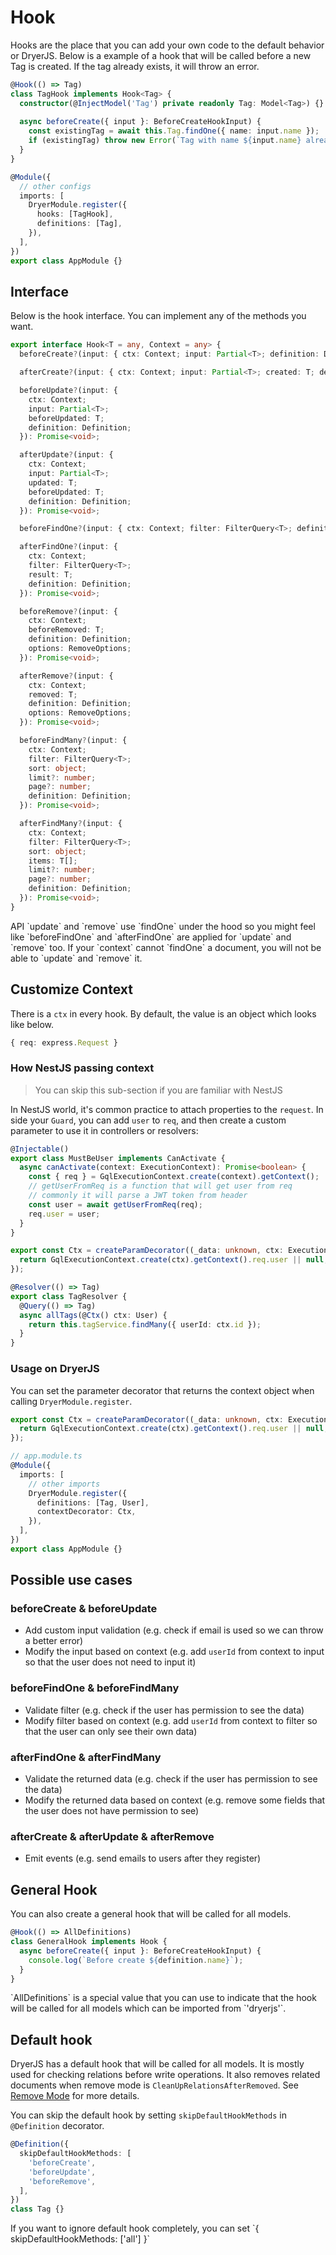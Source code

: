 
# Hook

Hooks are the place that you can add your own code to the default behavior or DryerJS.
Below is a example of a hook that will be called before a new Tag is created. If the tag already exists, it will throw an error.

```ts copy
@Hook(() => Tag)
class TagHook implements Hook<Tag> {
  constructor(@InjectModel('Tag') private readonly Tag: Model<Tag>) {}
  
  async beforeCreate({ input }: BeforeCreateHookInput) {
    const existingTag = await this.Tag.findOne({ name: input.name });
    if (existingTag) throw new Error(`Tag with name ${input.name} already exists`);
  }
}

@Module({
  // other configs
  imports: [
    DryerModule.register({
      hooks: [TagHook],
      definitions: [Tag],
    }),
  ],
})
export class AppModule {}
```

## Interface

Below is the hook interface. You can implement any of the methods you want.

```ts copy
export interface Hook<T = any, Context = any> {
  beforeCreate?(input: { ctx: Context; input: Partial<T>; definition: Definition }): Promise<void>;

  afterCreate?(input: { ctx: Context; input: Partial<T>; created: T; definition: Definition }): Promise<void>;

  beforeUpdate?(input: {
    ctx: Context;
    input: Partial<T>;
    beforeUpdated: T;
    definition: Definition;
  }): Promise<void>;

  afterUpdate?(input: {
    ctx: Context;
    input: Partial<T>;
    updated: T;
    beforeUpdated: T;
    definition: Definition;
  }): Promise<void>;

  beforeFindOne?(input: { ctx: Context; filter: FilterQuery<T>; definition: Definition }): Promise<void>;

  afterFindOne?(input: {
    ctx: Context;
    filter: FilterQuery<T>;
    result: T;
    definition: Definition;
  }): Promise<void>;

  beforeRemove?(input: {
    ctx: Context;
    beforeRemoved: T;
    definition: Definition;
    options: RemoveOptions;
  }): Promise<void>;

  afterRemove?(input: {
    ctx: Context;
    removed: T;
    definition: Definition;
    options: RemoveOptions;
  }): Promise<void>;

  beforeFindMany?(input: {
    ctx: Context;
    filter: FilterQuery<T>;
    sort: object;
    limit?: number;
    page?: number;
    definition: Definition;
  }): Promise<void>;

  afterFindMany?(input: {
    ctx: Context;
    filter: FilterQuery<T>;
    sort: object;
    items: T[];
    limit?: number;
    page?: number;
    definition: Definition;
  }): Promise<void>;
}
```

<Callout>
  API `update` and `remove` use `findOne` under the hood so you might feel like `beforeFindOne` and `afterFindOne` are applied for `update` and `remove` too.
  If your `context` cannot `findOne` a document, you will not be able to `update` and `remove` it.
</Callout>

## Customize Context

There is a `ctx` in every hook. By default, the value is an object which looks like below.
```ts copy
{ req: express.Request }
```

### How NestJS passing context

> You can skip this sub-section if you are familiar with NestJS

In NestJS world, it's common practice to attach properties to the `request`.
In side your `Guard`, you can add `user` to `req`,
and then create a custom parameter to use it in controllers or resolvers:

```ts copy
@Injectable()
export class MustBeUser implements CanActivate {
  async canActivate(context: ExecutionContext): Promise<boolean> {
    const { req } = GqlExecutionContext.create(context).getContext();
    // getUserFromReq is a function that will get user from req
    // commonly it will parse a JWT token from header
    const user = await getUserFromReq(req);
    req.user = user;
  }
}

export const Ctx = createParamDecorator((_data: unknown, ctx: ExecutionContext) => {
  return GqlExecutionContext.create(ctx).getContext().req.user || null;
});

@Resolver(() => Tag)
export class TagResolver {
  @Query(() => Tag)
  async allTags(@Ctx() ctx: User) {
    return this.tagService.findMany({ userId: ctx.id });
  }
}
```

### Usage on DryerJS

You can set the parameter decorator that returns the context object when calling `DryerModule.register`.

```ts copy
export const Ctx = createParamDecorator((_data: unknown, ctx: ExecutionContext) => {
  return GqlExecutionContext.create(ctx).getContext().req.user || null;
});

// app.module.ts
@Module({
  imports: [
    // other imports
    DryerModule.register({
      definitions: [Tag, User],
      contextDecorator: Ctx,
    }),
  ],
})
export class AppModule {}

```

## Possible use cases

### beforeCreate & beforeUpdate

* Add custom input validation (e.g. check if email is used so we can throw a better error)
* Modify the input based on context (e.g. add `userId` from context to input so that the user does not need to input it)

### beforeFindOne & beforeFindMany

* Validate filter (e.g. check if the user has permission to see the data)
* Modify filter based on context (e.g. add `userId` from context to filter so that the user can only see their own data)

### afterFindOne & afterFindMany

* Validate the returned data (e.g. check if the user has permission to see the data)
* Modify the returned data based on context (e.g. remove some fields that the user does not have permission to see)

### afterCreate & afterUpdate & afterRemove

* Emit events (e.g. send emails to users after they register)

## General Hook

You can also create a general hook that will be called for all models.

```ts copy
@Hook(() => AllDefinitions)
class GeneralHook implements Hook {
  async beforeCreate({ input }: BeforeCreateHookInput) {
    console.log(`Before create ${definition.name}`);
  }
}
```

<Callout>
  `AllDefinitions` is a special value that you can use to indicate that the hook will be called for all models which can be imported from `'dryerjs'`.
</Callout>

## Default hook

DryerJS has a default hook that will be called for all models.
It is mostly used for checking relations before write operations.
It also removes related documents when remove mode is `CleanUpRelationsAfterRemoved`. See [Remove Mode](/guides/relations/remove-modes) for more details.

You can skip the default hook by setting `skipDefaultHookMethods` in `@Definition` decorator.

```ts copy
@Definition({
  skipDefaultHookMethods: [
    'beforeCreate',
    'beforeUpdate',
    'beforeRemove',
  ],
})
class Tag {}
```

<Callout>
  If you want to ignore default hook completely, you can set `{ skipDefaultHookMethods: ['all'] }`
</Callout>
